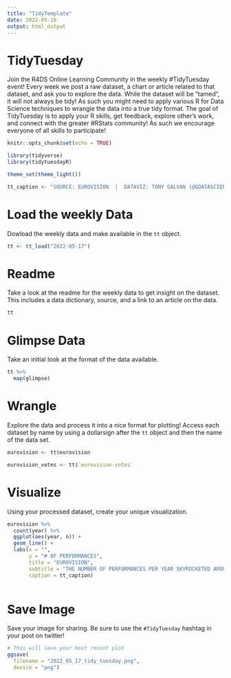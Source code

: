 ```yaml
---
title: "TidyTemplate"
date: 2022-05-16
output: html_output
---
```


# TidyTuesday

Join the R4DS Online Learning Community in the weekly #TidyTuesday event!
Every week we post a raw dataset, a chart or article related to that dataset, and ask you to explore the data.
While the dataset will be “tamed”, it will not always be tidy! As such you might need to apply various R for Data Science techniques to wrangle the data into a true tidy format.
The goal of TidyTuesday is to apply your R skills, get feedback, explore other’s work, and connect with the greater #RStats community!
As such we encourage everyone of all skills to participate!

```r

knitr::opts_chunk$set(echo = TRUE)

library(tidyverse)
library(tidytuesdayR)

theme_set(theme_light())

tt_caption <- "SOURCE: EUROVISION  |  DATAVIZ: TONY GALVAN (@GDATASCIENCE1)"

```

# Load the weekly Data

Dowload the weekly data and make available in the `tt` object.

```r

tt <- tt_load("2022-05-17")

```


# Readme

Take a look at the readme for the weekly data to get insight on the dataset.
This includes a data dictionary, source, and a link to an article on the data.

```r

tt

```


# Glimpse Data

Take an initial look at the format of the data available.

```r

tt %>% 
  map(glimpse)

```

# Wrangle

Explore the data and process it into a nice format for plotting! Access each dataset by name by using a dollarsign after the `tt` object and then the name of the data set.

```r

eurovision <- tt$eurovision

eurovision_votes <- tt$`eurovision-votes`

```


# Visualize

Using your processed dataset, create your unique visualization.

```r

eurovision %>%
  count(year) %>%
  ggplot(aes(year, n)) +
  geom_line() +
  labs(x = "",
       y = "# OF PERFORMANCES",
       title = "EUROVISION",
       subtitle = "THE NUMBER OF PERFORMANCES PER YEAR SKYROCKETED AROUND 2005",
       caption = tt_caption)
  
```

# Save Image

Save your image for sharing. Be sure to use the `#TidyTuesday` hashtag in your post on twitter! 

```r

# This will save your most recent plot
ggsave(
  filename = "2022_05_17_tidy_tuesday.png",
  device = "png")

```
